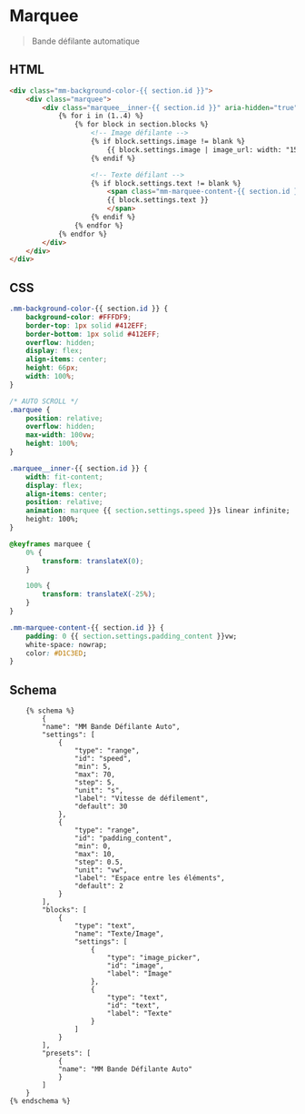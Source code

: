 # Marquee
> Bande défilante automatique

## HTML
```html
<div class="mm-background-color-{{ section.id }}">
	<div class="marquee">
		<div class="marquee__inner-{{ section.id }}" aria-hidden="true">
			{% for i in (1..4) %}
				{% for block in section.blocks %}
					<!-- Image défilante -->
					{% if block.settings.image != blank %}
						{{ block.settings.image | image_url: width: "150px" | image_tag: loading: 'lazy', class: class }}
					{% endif %}

					<!-- Texte défilant -->
					{% if block.settings.text != blank %}
						<span class="mm-marquee-content-{{ section.id }}">
						{{ block.settings.text }}
						</span>
					{% endif %}
				{% endfor %}
			{% endfor %}
		</div>
	</div>
</div>
```

## CSS
```css
.mm-background-color-{{ section.id }} {
    background-color: #FFFDF9;
    border-top: 1px solid #412EFF;
    border-bottom: 1px solid #412EFF;
    overflow: hidden;
    display: flex;
    align-items: center;
    height: 66px;
    width: 100%;
}

/* AUTO SCROLL */
.marquee {
    position: relative;
    overflow: hidden;
    max-width: 100vw;
    height: 100%;
}

.marquee__inner-{{ section.id }} {
    width: fit-content;
    display: flex;
    align-items: center;
    position: relative;
    animation: marquee {{ section.settings.speed }}s linear infinite;
    height: 100%;
}

@keyframes marquee {
	0% {
		transform: translateX(0);
	}

	100% {
		transform: translateX(-25%);
	}
}

.mm-marquee-content-{{ section.id }} {
	padding: 0 {{ section.settings.padding_content }}vw;
	white-space: nowrap;
	color: #D1C3ED;
}
```

## Schema
```liquid
	{% schema %}
		{
		"name": "MM Bande Défilante Auto",
		"settings": [
			{
				"type": "range",
				"id": "speed",
				"min": 5,
				"max": 70,
				"step": 5,
				"unit": "s",
				"label": "Vitesse de défilement",
				"default": 30
			},
			{
				"type": "range",
				"id": "padding_content",
				"min": 0,
				"max": 10,
				"step": 0.5,
				"unit": "vw",
				"label": "Espace entre les éléments",
				"default": 2
			}
		],
		"blocks": [
			{
				"type": "text",
				"name": "Texte/Image",
				"settings": [
					{
						"type": "image_picker",
						"id": "image",
						"label": "Image"
					},
					{
						"type": "text",
						"id": "text",
						"label": "Texte"
					}
				]
			}
		],
		"presets": [
			{
			"name": "MM Bande Défilante Auto"
			}
		]
	}
{% endschema %}

```
